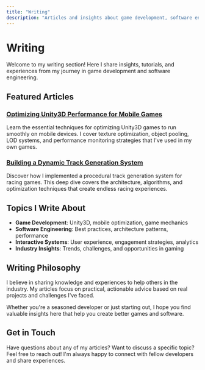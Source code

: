 ```yaml
---
title: "Writing"
description: "Articles and insights about game development, software engineering, and interactive systems."
---
```


# Writing

Welcome to my writing section! Here I share insights, tutorials, and experiences from my journey in game development and software engineering.

## Featured Articles

### [Optimizing Unity3D Performance for Mobile Games](/posts/optimizing-unity3d-performance-mobile-games/)

Learn the essential techniques for optimizing Unity3D games to run smoothly on mobile devices. I cover texture optimization, object pooling, LOD systems, and performance monitoring strategies that I've used in my own games.

### [Building a Dynamic Track Generation System](/posts/building-dynamic-track-generation-system/)

Discover how I implemented a procedural track generation system for racing games. This deep dive covers the architecture, algorithms, and optimization techniques that create endless racing experiences.

## Topics I Write About

- **Game Development**: Unity3D, mobile optimization, game mechanics
- **Software Engineering**: Best practices, architecture patterns, performance
- **Interactive Systems**: User experience, engagement strategies, analytics
- **Industry Insights**: Trends, challenges, and opportunities in gaming

## Writing Philosophy

I believe in sharing knowledge and experiences to help others in the industry. My articles focus on practical, actionable advice based on real projects and challenges I've faced.

Whether you're a seasoned developer or just starting out, I hope you find valuable insights here that help you create better games and software.

## Get in Touch

Have questions about any of my articles? Want to discuss a specific topic? Feel free to reach out! I'm always happy to connect with fellow developers and share experiences.
